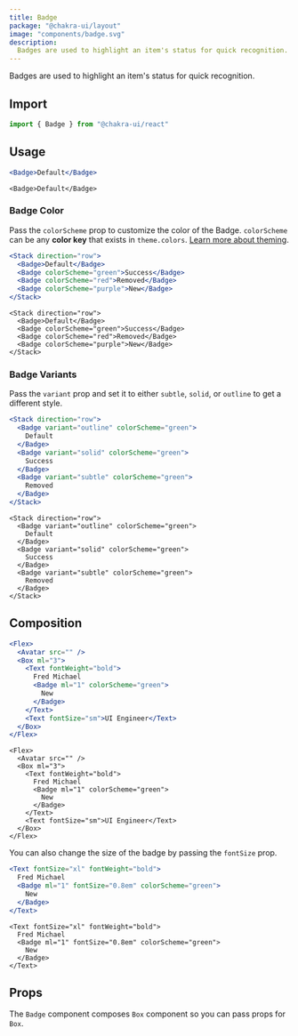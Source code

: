 ```yaml
---
title: Badge
package: "@chakra-ui/layout"
image: "components/badge.svg"
description:
  Badges are used to highlight an item's status for quick recognition.
---
```


Badges are used to highlight an item's status for quick recognition.

## Import

```js
import { Badge } from "@chakra-ui/react"
```

## Usage

```jsx
<Badge>Default</Badge>
```

```tsx
<Badge>Default</Badge>
```

### Badge Color

Pass the `colorScheme` prop to customize the color of the Badge. `colorScheme`
can be any **color key** that exists in `theme.colors`.
[Learn more about theming](/docs-purity-ui-dashboard/docs/theming/theme).

```jsx
<Stack direction="row">
  <Badge>Default</Badge>
  <Badge colorScheme="green">Success</Badge>
  <Badge colorScheme="red">Removed</Badge>
  <Badge colorScheme="purple">New</Badge>
</Stack>
```

```tsx
<Stack direction="row">
  <Badge>Default</Badge>
  <Badge colorScheme="green">Success</Badge>
  <Badge colorScheme="red">Removed</Badge>
  <Badge colorScheme="purple">New</Badge>
</Stack>
```

### Badge Variants

Pass the `variant` prop and set it to either `subtle`, `solid`, or `outline` to
get a different style.

```jsx
<Stack direction="row">
  <Badge variant="outline" colorScheme="green">
    Default
  </Badge>
  <Badge variant="solid" colorScheme="green">
    Success
  </Badge>
  <Badge variant="subtle" colorScheme="green">
    Removed
  </Badge>
</Stack>
```

```tsx
<Stack direction="row">
  <Badge variant="outline" colorScheme="green">
    Default
  </Badge>
  <Badge variant="solid" colorScheme="green">
    Success
  </Badge>
  <Badge variant="subtle" colorScheme="green">
    Removed
  </Badge>
</Stack>
```

## Composition

```jsx
<Flex>
  <Avatar src="" />
  <Box ml="3">
    <Text fontWeight="bold">
      Fred Michael
      <Badge ml="1" colorScheme="green">
        New
      </Badge>
    </Text>
    <Text fontSize="sm">UI Engineer</Text>
  </Box>
</Flex>
```

```tsx
<Flex>
  <Avatar src="" />
  <Box ml="3">
    <Text fontWeight="bold">
      Fred Michael
      <Badge ml="1" colorScheme="green">
        New
      </Badge>
    </Text>
    <Text fontSize="sm">UI Engineer</Text>
  </Box>
</Flex>
```

You can also change the size of the badge by passing the `fontSize` prop.

```jsx
<Text fontSize="xl" fontWeight="bold">
  Fred Michael
  <Badge ml="1" fontSize="0.8em" colorScheme="green">
    New
  </Badge>
</Text>
```

```tsx
<Text fontSize="xl" fontWeight="bold">
  Fred Michael
  <Badge ml="1" fontSize="0.8em" colorScheme="green">
    New
  </Badge>
</Text>
```

## Props

The `Badge` component composes `Box` component so you can pass props for `Box`.

<PropsTable of="Badge" />
